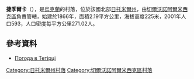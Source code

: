 {{coord|50|27|53|N|27|59|29|E|scale:30000|display=title}}

'''捷季爾卡'''（{{lang-uk|Тетірка}}），是[[烏克蘭|烏克蘭]]的村落，位於該國北部[[日托米爾州|日托米爾州]]，由[[切爾沃諾阿爾米西克區|切爾沃諾阿爾米西克區]]負責管轄，始建於1866年，面積2.19平方公里，海拔高度225米，2001年人口593，人口密度每平方公里271.02人。

==參考資料==
* [http://weather.in.ua/ua/zhitomirskaja/26081 Погода в Тетірці] {{Wayback|url=http://weather.in.ua/ua/zhitomirskaja/26081 |date=20160305102211 }}

{{DEFAULTSORT:Тетірка}}
[[Category:日托米爾州村落|Category:日托米爾州村落]]
[[Category:切爾沃諾阿爾米西克區村落|Category:切爾沃諾阿爾米西克區村落]]


{{Zhytomyr-geo-stub}}